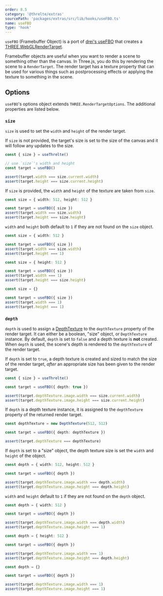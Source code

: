 ```yaml
---
order: 8.5
category: '@threlte/extras'
sourcePath: 'packages/extras/src/lib/hooks/useFBO.ts'
name: useFBO
type: 'hook'
---
```


`useFBO` (Framebuffer Object) is a port of [drei's useFBO](https://github.com/pmndrs/drei#usefbo) that creates a [THREE.WebGLRenderTarget](https://threejs.org/docs/index.html#api/en/renderers/WebGLRenderTarget).

Framebuffer objects are useful when you want to render a scene to something other than the canvas. In Three.js, you do this by rendering the scene to a `RenderTarget`. The render target has a texture property that can be used for various things such as postprocessing effects or applying the texture to something in the scene.

<Example path="extras/use-fbo" />

## Options

`useFBO`'s options object extends `THREE.RenderTargetOptions`. The additional properties are listed below.

### `size`

`size` is used to set the `width` and `height` of the render target.

If `size` is not provided, the target's size is set to the size of the canvas and it will follow any updates to the size.

```typescript
const { size } = useThrelte()

// use `size`'s width and height
const target = useFBO()

assert(target.width === size.current.width)
assert(target.height === size.current.height)
```

If `size` is provided, the `width` and `height` of the texture are taken from `size`.

```typescript
const size = { width: 512, height: 512 }

const target = useFBO({ size })
assert(target.width === size.width)
assert(target.height === size.height)
```

`width` and `height` both default to `1` if they are not found on the `size` object.

```typescript
const size = { width: 512 }

const target = useFBO({ size })
assert(target.width === size.width)
assert(target.height === 1)
```

```typescript
const size = { height: 512 }

const target = useFBO({ size })
assert(target.width === 1)
assert(target.height === size.height)
```

```typescript
const size = {}

const target = useFBO({ size })
assert(target.width === 1)
assert(target.height === 1)
```

### `depth`

`depth` is used to assign a [DepthTexture](https://threejs.org/docs/#api/en/textures/DepthTexture) to the `depthTexture` property of the render target. It can either be a boolean, "size" object, or `DepthTexture` instance. By default, `depth` is set to `false` and a depth texture is **not** created. When `depth` is used, the scene's depth is rendered to the `depthTexture` of the render target.

If `depth` is set to `true`, a depth texture is created and sized to match the size of the render target, _after_ an appropriate size has been given to the render target.

```typescript
const { size } = useThrelte()

const target = useFBO({ depth: true })

assert(target.depthTexture.image.width === size.current.width)
assert(target.depthTexture.image.height === size.current.height)
```

If `depth` is a depth texture instance, it is assigned to the `depthTexture` property of the returned render target.

```typescript
const depthTexture = new DepthTexture(512, 512)

const target = useFBO({ depth: depthTexture })

assert(target.depthTexture === depthTexture)
```

If `depth` is set to a "size" object, the depth texture size is set the `width` and `height` of the object.

```typescript
const depth = { width: 512, height: 512 }

const target = useFBO({ depth })

assert(target.depthTexture.image.width === depth.width)
assert(target.depthTexture.image.height === depth.height)
```

`width` and `height` default to `1` if they are not found on the `depth` object.

```typescript
const depth = { width: 512 }

const target = useFBO({ depth })

assert(target.depthTexture.image.width === depth.width)
assert(target.depthTexture.image.height === 1)
```

```typescript
const depth = { height: 512 }

const target = useFBO({ depth })

assert(target.depthTexture.image.width === 1)
assert(target.depthTexture.image.height === depth.height)
```

```typescript
const depth = {}

const target = useFBO({ depth })

assert(target.depthTexture.image.width === 1)
assert(target.depthTexture.image.height === 1)
```

